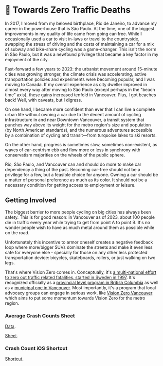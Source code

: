 # 🚥 Towards Zero Traffic Deaths

In 2017, I moved from my beloved birthplace, Rio de Janeiro, to advance my
career in the powerhouse that is São Paulo. At the time, one of the biggest
improvements in my quality of life came from going car-free. While I
occasionally used a car to visit in-laws or travel to the countryside, swapping
the stress of driving and the costs of maintaining a car for a mix of subway and
bike-share cycling was a game-changer. This isn't the norm in São Paulo, but it
was a newfound privilege that became a key factor in my enjoyment of the city.

Fast-forward a few years to 2023: the urbanist movement around 15-minute cities
was growing stronger, the climate crisis was accelerating, active transportation
policies and experiments were becoming popular, and I was moving to Canada. If
my overall experience as city dweller improved in almost every way after moving
to São Paulo (except perhaps in the "beach time" axis), these gains increased
tenfold in Vancouver. Plus, I got beaches back! Well, with caveats, but I
digress.

On one hand, I became more confident than ever that I can live a complete urban
life without owning a car due to the decent amount of cycling infrastructure in
and near Downtown Vancouver, a transit system that punches way above its weight
for the metro region's size and population (by North American standards), and
the numerous adventures accessible by a combination of cycling and transit—from
turquoise lakes to ski resorts.

On the other hand, progress is sometimes slow, sometimes non-existent, as waves
of car-centrism ebb and flow more or less in synchrony with conservatism
majorities on the wheels of the public sphere.

Rio, São Paulo, and Vancouver can and should do more to make car dependency a
thing of the past. Becoming car-free should not be a privilege for a few, but a
feasible choice for anyone. Owning a car should be a matter of personal
preference as much as its color. It should not be a necessary condition for
getting access to employment or leisure.

## Getting Involved

The biggest barrier to more people cycling on big cities has always been safety.
This is for good reason: in Vancouver as of 2023, about 100 people die in
traffic every year while trying to get from point A to point B. It's no wonder
people wish to have as much metal around them as possible while on the road.

Unfortunately this incentive to armor oneself creates a negative feedback loop
where more/bigger SUVs dominate the streets and make it even less safe for
everyone else - specially for those on any other less protected transportation
device: bicycles, skateboards, rollers, or just walking on two legs.

That's where Vision Zero comes in. Conceptually, it's [a multi-national effort
to zero out traffic related fatalities, started in Sweden in 1997][vz]. It's
recognized officially as a [provincial level program in British Columbia][bc-vz]
as well as a [municipal one in Vancouver][cov-vz]. Most importantly, it's a
program that local advocacy groups can engage in serious work, like [Vision Zero
Vancouver][vzv] which aims to put some momentum towards Vision Zero for the
metro region.

[vz]: https://en.wikipedia.org/wiki/Vision_Zero
[bc-vz]: https://www.visionzerobc.ca
[cov-vz]: https://vancouver.ca/streets-transportation/transportation-safety.aspx
[vzv]: https://visionzerovancouver.ca

### Average Crash Counts Sheet

[Data][].

[Data]: https://public.tableau.com/app/profile/icbc/viz/LowerMainlandCrashes/LMDashboard

[Sheet][].

[Sheet]: https://docs.google.com/spreadsheets/d/1SfDWFnNJ8LMxAu23wIKsCXdV_tzdYV_GczR5nSh4l2E

### Crash Count iOS Shortcut

[Shortcut][].

[Shortcut]: https://routinehub.co/shortcut/17369/
